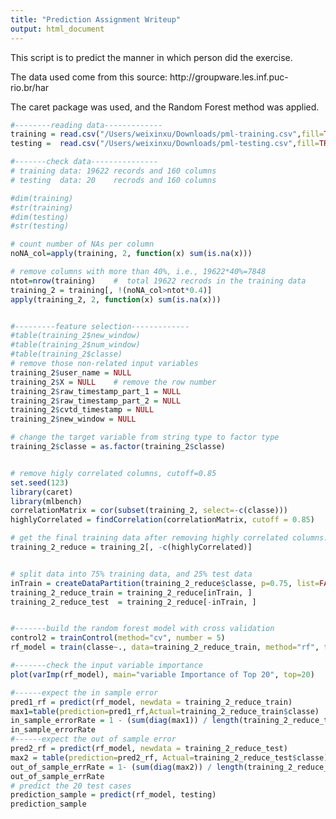 ```yaml
---
title: "Prediction Assignment Writeup"
output: html_document
---
```


This script is to predict the manner in which person did the exercise.

The data used come from this source: http://groupware.les.inf.puc-rio.br/har

The caret package was used, and the Random Forest method was applied.

```r

#--------reading data-------------
training = read.csv("/Users/weixinxu/Downloads/pml-training.csv",fill=TRUE, na.strings = c("NA"," ", "NAN",""), stringsAsFactors = FALSE, quote ="\"")
testing =  read.csv("/Users/weixinxu/Downloads/pml-testing.csv",fill=TRUE, na.strings = c("NA", " ", "NAN",""), stringsAsFactors = FALSE,quote ="\"")

#-------check data---------------
# training data: 19622 records and 160 columns
# testing  data: 20    recrods and 160 columns

#dim(training)
#str(training)
#dim(testing)
#str(testing)

# count number of NAs per column
noNA_col=apply(training, 2, function(x) sum(is.na(x)))

# remove columns with more than 40%, i.e., 19622*40%=7848
ntot=nrow(training)    #  total 19622 recrods in the training data
training_2 = training[, !(noNA_col>ntot*0.4)] 
apply(training_2, 2, function(x) sum(is.na(x)))


#---------feature selection-------------
#table(training_2$new_window)
#table(training_2$num_window)
#table(training_2$classe)
# remove those non-related input variables 
training_2$user_name = NULL
training_2$X = NULL    # remove the row number
training_2$raw_timestamp_part_1 = NULL
training_2$raw_timestamp_part_2 = NULL
training_2$cvtd_timestamp = NULL
training_2$new_window = NULL

# change the target variable from string type to factor type
training_2$classe = as.factor(training_2$classe)


# remove higly correlated columns, cutoff=0.85
set.seed(123)
library(caret)
library(mlbench)
correlationMatrix = cor(subset(training_2, select=-c(classe)))
highlyCorrelated = findCorrelation(correlationMatrix, cutoff = 0.85)

# get the final training data after removing highly correlated columns.
training_2_reduce = training_2[, -c(highlyCorrelated)]


# split data into 75% training data, and 25% test data
inTrain = createDataPartition(training_2_reduce$classe, p=0.75, list=FALSE)
training_2_reduce_train = training_2_reduce[inTrain, ]
training_2_reduce_test  = training_2_reduce[-inTrain, ]


#-------build the random forest model with cross validation
control2 = trainControl(method="cv", number = 5)
rf_model = train(classe~., data=training_2_reduce_train, method="rf", trControl=control2, prox=TRUE)

#-------check the input variable importance
plot(varImp(rf_model), main="variable Importance of Top 20", top=20)

#------expect the in sample error
pred1_rf = predict(rf_model, newdata = training_2_reduce_train)
max1=table(prediction=pred1_rf,Actual=training_2_reduce_train$classe) 
in_sample_errorRate = 1 - (sum(diag(max1)) / length(training_2_reduce_train$classe))
in_sample_errorRate
#------expect the out of sample error
pred2_rf = predict(rf_model, newdata = training_2_reduce_test)
max2 = table(prediction=pred2_rf, Actual=training_2_reduce_test$classe)
out_of_sample_errRate = 1- (sum(diag(max2)) / length(training_2_reduce_test$classe))
out_of_sample_errRate  
# predict the 20 test cases
prediction_sample = predict(rf_model, testing)
prediction_sample
```